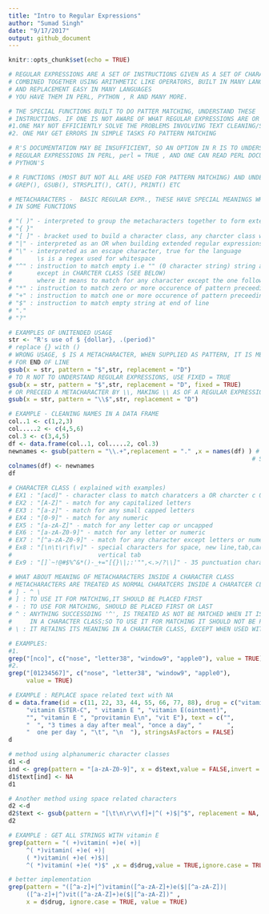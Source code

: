 ```yaml
---
title: "Intro to Regular Expressions"
author: "Sumad Singh"
date: "9/17/2017"
output: github_document
---
```


```r
knitr::opts_chunk$set(echo = TRUE)
```


```r
# REGULAR EXPRESSIONS ARE A SET OF INSTRUCTIONS GIVEN AS A SET OF CHARACTERS, 
# COMBINED TOGETHER USING ARITHMETIC LIKE OPERATORS, BUILT IN MANY LANGAGES TO MAKE STRING MATCHING
# AND REPLACEMENT EASY IN MANY LANGUAGES
# YOU HAVE THEM IN PERL, PYTHON , R AND MANY MORE.

# THE SPECIAL FUNCTIONS BUILT TO DO PATTER MATCHING, UNDERSTAND THESE 'REGULAR  EXPRESSIONS' AS
# INSTRUCTIONS. IF ONE IS NOT AWARE OF WHAT REGULAR EXPRESSIONS ARE OR HOW THEY ARE FORMED, 
#1.ONE MAY NOT EFFICIENTLY SOLVE THE PROBLEMS INVOLVING TEXT CLEANING/STRUCTURING
#2. ONE MAY GET ERRORS IN SIMPLE TASKS FO PATTERN MATCHING

# R'S DOCUMENTATION MAY BE INSUFFICIENT, SO AN OPTION IN R IS TO UNDERSTAND THE IMPLEMENTATION OF
# REGULAR EXPRESSIONS IN PERL, perl = TRUE , AND ONE CAN READ PERL DOCUMENTATION  OR EVEN 
# PYTHON'S 

```

```r
# R FUNCTIONS (MOST BUT NOT ALL ARE USED FOR PATTERN MATCHING) AND UNDERSTAND REGULAR EXPRESSIONS
# GREP(), GSUB(), STRSPLIT(), CAT(), PRINT() ETC

```

```r
# METACHARACTERS -  BASIC REGULAR EXPR., THESE HAVE SPECIAL MEANINGS WHEN USED IN "PATTERN" ARGUMENT 
# IN SOME FUNCTIONS

# "( )" - interpreted to group the metacharacters together to form extended regular expressions
# "{ }"
# "[ ]" - bracket used to build a character class, any charcter class will be enclosed with []
# "|" - interpreted as an OR when building extended regular expressions
# "\" - interpreted as an escape character, true for the language
#       \s is a regex used for whitespace
# "^" : instruction to match empty i.e "" (0 character string) string at begininig of line, 
#       except in CHARCTER CLASS (SEE BELOW)
#       where it means to match for any character except the one following ^
# "*" : instruction to match zero or more occurence of pattern preceeding *
# "+" : instruction to match one or more occurence of pattern preceeding +
# "$" : instruction to match empty string at end of line
# "."
# "?"

# EXAMPLES OF UNITENDED USAGE
str <- "R's use of $ {dollar}, .(period)"
# replace {} with ()
# WRONG USAGE, $ IS A METACHARACTER, WHEN SUPPLIED AS PATTERN, IT IS MEANT TO BE INTERPRETED TO LOOK 
# FOR END OF LINE
gsub(x = str, pattern = "$",str, replacement = "D")
# TO R NOT TO UNDERSTAND REGULAR EXPRESSIONS, USE FIXED = TRUE
gsub(x = str, pattern = "$",str, replacement = "D", fixed = TRUE)
# OR PRECEED A METACHARACTER BY \\, MAKING \\ AS OF A REGULAR EXPRESSION ITSELF
gsub(x = str, pattern = "\\$",str, replacement = "D")


```

```r
# EXAMPLE - CLEANING NAMES IN A DATA FRAME
col..1 <- c(1,2,3)
col.....2 <- c(4,5,6)
col.3 <- c(3,4,5)  
df <- data.frame(col..1, col.....2, col.3)
newnames <- gsub(pattern = "\\.+",replacement = "." ,x = names(df) ) # NOTE THAT "." IS A REGEX ITESELF, 
                                                                    # SO USED \\.
colnames(df) <- newnames
df
```

```r
# CHARACTER CLASS ( explained with examples)
# EX1 : "[acd]" - character class to match charatcers a OR charcter c OR charcter d in a string
# EX2 : "[A-Z]" - match for any capitalized letters
# EX3 : "[a-z]" - match for any small capped letters
# EX4 : "[0-9]" - match for any numeric
# EX5 : "[a-zA-Z]" - match for any letter cap or uncapped
# EX6 : "[a-zA-Z0-9]" - match for any letter or numeric
# EX7 : "[^a-zA-Z0-9]" - match for any character except letters or numerics
# Ex8 : "[\n\t\r\f\v]" - special characters for space, new line,tab,carriage return, form feed,
#                        vertical tab
# Ex9 : "[]`~!@#$%^&*()-_+="[{}\|;:'"",<.>/?\\]" - 35 punctuation characters

# WHAT ABOUT MEANING OF METACHARACTERS INSIDE A CHARACTER CLASS
# METACHARACTERS ARE TREATED AS NORMAL CHARATCERS INSIDE A CHARATCER CLASS, EXCEPT THE FOLLOWING 
# ] - ^ \
# ] : TO USE IT FOR MATCHING,IT SHOULD BE PLACED FIRST
# - : TO USE FOR MATCHING, SHOULD BE PLACED FIRST OR LAST
# ^ : ANYTHING SUCCESSDING '^', IS TREATED AS NOT BE MATCHED WHEN IT IS PUT IN THE FIRST PLACE  
#     IN A CHARACTER CLASS;SO TO USE IT FOR MATCHING IT SHOULD NOT BE PUT FIRST
# \ : IT RETAINS ITS MEANING IN A CHARACTER CLASS, EXCEPT WHEN USED WITH \\

# EXAMPLES:
#1.
grep("[nco]", c("nose", "letter38", "window9", "apple0"), value = TRUE)
#2.
grep("[01234567]", c("nose", "letter38", "window9", "apple0"),
     value = TRUE)

# EXAMPLE : REPLACE space related text with NA
d = data.frame(id = c(11, 22, 33, 44, 55, 66, 77, 88), drug = c("vitamin E",
     "vitamin ESTER-C", " vitamin E ", "vitamin E(ointment)",
     "", "vitamin E ", "provitamin E\n", "vit E"), text = c("",
     "  ", "3 times a day after meal", "once a day", "       ",
     "  one per day ", "\t", "\n  "), stringsAsFactors = FALSE)
d

# method using alphanumeric character classes
d1 <-d
ind <- grep(pattern = "[a-zA-Z0-9]", x = d$text,value = FALSE,invert = TRUE)
d1$text[ind] <- NA
d1

# Another method using space related characters
d2 <-d
d2$text <- gsub(pattern = "[\t\n\r\v\f]+|^( +)$|^$", replacement = NA, x = d2$text)
d2

# EXAMPLE : GET ALL STRINGS WITH vitamin E
grep(pattern = "( +)vitamin( +)e( +)|
     ^( *)vitamin( +)e( +)|
     ( *)vitamin( +)e( +)$)|
     ^( *)vitamin( +)e( *)$" ,x = d$drug,value = TRUE,ignore.case = TRUE)

# better implementation
grep(pattern = "([^a-z]+|^)vitamin([^a-zA-Z]+)e($|[^a-zA-Z])|
     ([^a-z]+|^)vit([^a-zA-Z]+)e($|[^a-zA-Z])" ,
     x = d$drug, ignore.case = TRUE, value = TRUE)
```

